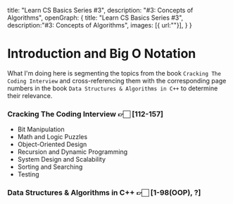   title: "Learn CS Basics Series #3",
  description: "#3: Concepts of Algorithms",
    openGraph: {
    title: "Learn CS Basics Series #3",
    description:"#3: Concepts of Algorithms",
    images: [{ url:""}],
  }
}

# Introduction and Big O Notation

What I'm doing here is segmenting the topics from the book `Cracking The Coding Interview` and cross-referencing them with the corresponding page numbers in the book `Data Structures & Algorithms in C++` to determine their relevance.

### **Cracking The Coding Interview** 👉🏻 [112-157]
  - Bit Manipulation
  - Math and Logic Puzzles
  - Object-Oriented Design
  - Recursion and Dynamic Programming
  - System Design and Scalability
  - Sorting and Searching
  - Testing

### **Data Structures & Algorithms in C++** 👉🏻 [1-98(OOP), ?]
